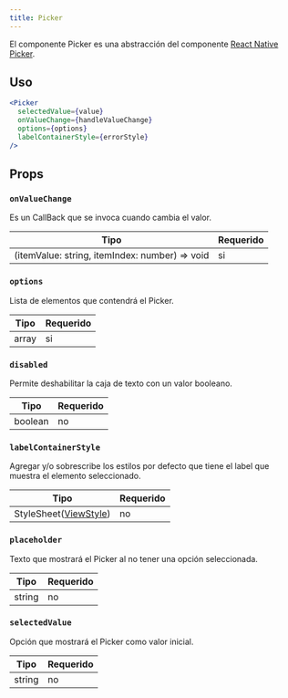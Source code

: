 ```yaml
---
title: Picker
---
```


El componente Picker es una abstracción del componente [React Native Picker](https://github.com/react-native-picker/picker).

## Uso

```jsx
<Picker
  selectedValue={value}
  onValueChange={handleValueChange}
  options={options}
  labelContainerStyle={errorStyle}
/>
```

## Props

### `onValueChange`

Es un CallBack que se invoca cuando cambia el valor.

| Tipo                                           | Requerido |
| ---------------------------------------------- | --------- |
| (itemValue: string, itemIndex: number) => void | si        |

### `options`

Lista de elementos que contendrá el Picker.

| Tipo  | Requerido |
| ----- | --------- |
| array | si        |

### `disabled`

Permite deshabilitar la caja de texto con un valor booleano.

| Tipo    | Requerido |
| ------- | --------- |
| boolean | no        |

### `labelContainerStyle`

Agregar y/o sobrescribe los estilos por defecto que tiene el label que muestra el elemento seleccionado.

| Tipo                                                                         | Requerido |
| ---------------------------------------------------------------------------- | --------- |
| StyleSheet([ViewStyle](https://reactnative.dev/docs/view-style-props#props)) | no        |

### `placeholder`

Texto que mostrará el Picker al no tener una opción seleccionada.

| Tipo   | Requerido |
| ------ | --------- |
| string | no        |

### `selectedValue`

Opción que mostrará el Picker como valor inicial.

| Tipo   | Requerido |
| ------ | --------- |
| string | no        |

